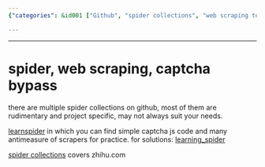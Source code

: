 ```yaml
---
{"categories": &id001 ["Github", "spider collections", "web scraping tools", "learnspider", "Zhihu.com", "resource limitations", "recommendations"], "category": "Web Scraping", "date": "2023-01-18 02:35:47", "description": "This article discusses different spider collections and web scraping tools found on Github. It points out the drawbacks of certain existing resources and suggests a particular one (learnspider) for practical use. Additionally, it introduces another collection specifically designed for Zhihu.com.", "tags": *id001, "title": "spider, web scraping, captcha bypass"}

---
```


------

# spider, web scraping, captcha bypass

there are multiple spider collections on github, most of them are rudimentary and project specific, may not always suit your needs.

[learnspider](http://learnspider.evilrecluse.top/) in which you can find simple captcha js code and many antimeasure of scrapers for practice. for solutions: [learning_spider](https://github.com/RecluseXU/learning_spider)

[spider collections](https://github.com/srx-2000/spider_collection) covers zhihu.com

